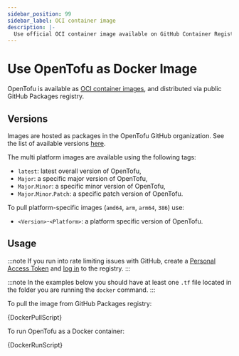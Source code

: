 ```yaml
---
sidebar_position: 99
sidebar_label: OCI container image
description: |-
  Use official OCI container image available on GitHub Container Registry.
---
```



# Use OpenTofu as Docker Image

OpenTofu is available as [OCI container images](https://github.com/opentofu/opentofu/pkgs/container/opentofu),
and distributed via public GitHub Packages registry.

## Versions

Images are hosted as packages in the OpenTofu GitHub organization. See the list
of available versions [here](https://github.com/opentofu/opentofu/pkgs/container/opentofu/versions?filters%5Bversion_type%5D=tagged).

The multi platform images are available using the following tags:

- `latest`: latest overall version of OpenTofu,
- `Major`: a specific major version of OpenTofu,
- `Major`.`Minor`: a specific minor version of OpenTofu,
- `Major`.`Minor`.`Patch`: a specific patch version of OpenTofu.

To pull platform-specific images (`amd64`, `arm`, `arm64`, `386`) use:

- `<Version>`-`<Platform>`: a platform specific version of OpenTofu.

## Usage

:::note
If you run into rate limiting issues with GitHub, create a
[Personal Access Token](https://github.com/settings/tokens) and
[log in](https://docs.github.com/en/packages/working-with-a-github-packages-registry/working-with-the-container-registry#authenticating-to-the-container-registry)
to the registry.
:::

:::note
In the examples below you should have at least one `.tf` file located in the folder you are running the `docker` command.
:::

To pull the image from GitHub Packages registry:

<CodeBlock language="bash">{DockerPullScript}</CodeBlock>

To run OpenTofu as a Docker container:

<CodeBlock language="bash">{DockerRunScript}</CodeBlock>
